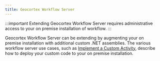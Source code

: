 ```yaml
---
title: Geocortex Workflow Server
---
```



:::important
Extending Geocortex Workflow Server requires administrative access to your on premise installation of workflow.
:::

Geocortex Workflow Server can be extending by augmenting your on premise installation with additional custom .NET assemblies. The various workflow server use cases, such as [Implement a Custom Activity](implement-custom-activity-server.mdx), describe how to deploy your custom code to your on premise installation.

<UseCaseContainer>
    <UseCaseCard
        title="Implement a Custom Activity"
        description="Implement a custom activity for Geocortex Workflow Server"
        link="implement-custom-activity-server.mdx"
    />
    <UseCaseCard
        title="Reference a Third Party Library"
        description="Reference a third party library in custom code."
        link="reference-third-party-library-server.mdx"
    />
</UseCaseContainer>
